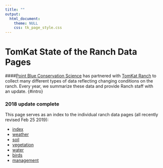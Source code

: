 ```yaml
---
title: ""
output: 
  html_document:
    theme: NULL
    css: tk_page_style.css
---
```


TomKat State of the Ranch Data Pages
=========================
####[Point Blue Conservation Science](http://www.pointblue.org) has partnered with [TomKat Ranch](https://tomkatranch.org) to collect many different types of data reflecting changing conditions on the ranch. Every year, we summarize these data and provide Ranch staff with an update. {#intro}

### 2018 update complete

This page serves as an index to the individual ranch data pages (all recently revised Feb 25 2019):

* [index](index.html)
* [weather](weather.html) 
* [soil](soil.html) 
* [vegetation](vegetation.html) 
* [water](stream.html) 
* [birds](birds.html) 
* [management](mgmt.html)